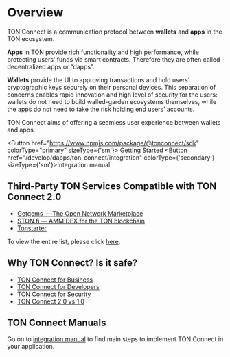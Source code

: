 
# Overview

TON Connect is a communication protocol between **wallets** and **apps** in the TON ecosystem.

**Apps** in TON provide rich functionality and high performance, while protecting users’ funds via smart contracts. Therefore they are often called decentralized apps or “dapps”.

**Wallets** provide the UI to approving transactions and hold users’ cryptographic keys securely on their personal devices.
This separation of concerns enables rapid innovation and high level of security for the users: wallets do not need to build walled-garden ecosystems themselves, while the apps do not need to take the risk holding end users’ accounts.

TON Connect aims of offering a seamless user experience between wallets and apps.

<Button href="https://www.npmjs.com/package/@tonconnect/sdk"
colorType="primary" sizeType={'sm'}>
Getting Started
</Button>
<Button href="/develop/dapps/ton-connect/integration" colorType={'secondary'} sizeType={'sm'}>Integration manual</Button>

## Third-Party TON Services Compatible with TON Connect 2.0

- [Getgems — The Open Network Marketplace](https://getgems.io/)
- [STON.fi — AMM DEX for the TON blockchain](https://ston.fi/)
- [Tonstarter](http://tonstarter.com/)

To view the entire list, please click [here](https://github.com/ton-community/awesome-ton#ton-services-compatible-with-ton-connect-20).

## Why TON Connect? Is it safe?

- [TON Connect for Business](/develop/dapps/ton-connect/business)
- [TON Connect for Developers](/develop/dapps/ton-connect/developers)
- [TON Connect for Security](/develop/dapps/ton-connect/security)
- [TON Connect 2.0 vs 1.0](/develop/dapps/ton-connect/comparison)

## TON Connect Manuals

Go on to [integration manual](/develop/dapps/ton-connect/integration) to find main steps to implement TON Connect in your application.
